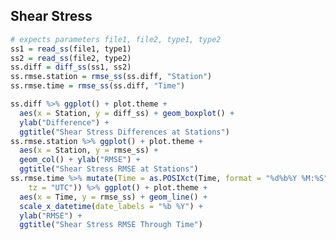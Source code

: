 
## Shear Stress

```r
# expects parameters file1, file2, type1, type2
ss1 = read_ss(file1, type1)
ss2 = read_ss(file2, type2)
ss.diff = diff_ss(ss1, ss2)
ss.rmse.station = rmse_ss(ss.diff, "Station")
ss.rmse.time = rmse_ss(ss.diff, "Time")

ss.diff %>% ggplot() + plot.theme +
  aes(x = Station, y = diff_ss) + geom_boxplot() +
  ylab("Difference") +
  ggtitle("Shear Stress Differences at Stations")
ss.rmse.station %>% ggplot() + plot.theme +
  aes(x = Station, y = rmse_ss) +
  geom_col() + ylab("RMSE") +
  ggtitle("Shear Stress RMSE at Stations")
ss.rmse.time %>% mutate(Time = as.POSIXct(Time, format = "%d%b%Y %M:%S",
    tz = "UTC")) %>% ggplot() + plot.theme +
  aes(x = Time, y = rmse_ss) + geom_line() +
  scale_x_datetime(date_labels = "%b %Y") + 
  ylab("RMSE") +
  ggtitle("Shear Stress RMSE Through Time")
```
